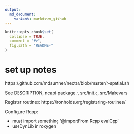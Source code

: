 ```yaml
---
output:
  md_document:
    variant: markdown_github
---
```


<!-- README.md is generated from README.Rmd. Please edit that file -->

```r
knitr::opts_chunk$set(
  collapse = TRUE,
  comment = "#>",
  fig.path = "README-"
)
```

# set up notes

https://github.com/mdsumner/nectar/blob/master/r-spatial.sh

See DESCRIPTION, ncapi-package.r, src/init.c, src/Makevars

Register routines: https://ironholds.org/registering-routines/

Configure Rcpp: 

- must import something  '@importFrom Rcpp evalCpp'
- useDynLib in roxygen


